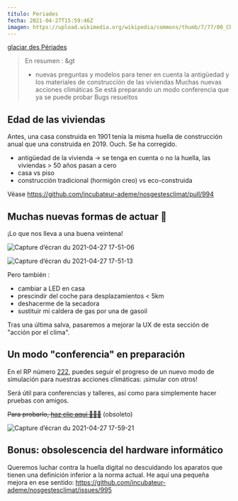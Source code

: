---
título: Periades
fecha: 2021-04-27T15:59:46Z
imagen: https://upload.wikimedia.org/wikipedia/commons/thumb/7/77/00_Chamonix_-_Les_Grandes_Jorasses_-_JPG.jpg/800px-00_Chamonix_-_Les_Grandes_Jorasses_-_JPG.jpg
---

[glaciar des Périades](https://upload.wikimedia.org/wikipedia/commons/thumb/7/77/00_Chamonix_-_Les_Grandes_Jorasses_-_JPG.jpg/800px-00_Chamonix_-_Les_Grandes_Jorasses_-_JPG.jpg)

> En resumen :
&gt
> - nuevas preguntas y modelos para tener en cuenta la antigüedad y los materiales de construcción de las viviendas
> Muchas nuevas acciones climáticas
> Se está preparando un modo conferencia que ya se puede probar
> Bugs resueltos

## Edad de las viviendas

Antes, una casa construida en 1901 tenía la misma huella de construcción anual que una construida en 2019. Ouch. Se ha corregido.

- antigüedad de la vivienda -> se tenga en cuenta o no la huella, las viviendas > 50 años pasan a cero
- casa vs piso
- construcción tradicional (hormigón creo) vs eco-construida

Véase https://github.com/incubateur-ademe/nosgestesclimat/pull/994

## Muchas nuevas formas de actuar :boxing_glove:

¡Lo que nos lleva a una buena veintena!

![Capture d’écran du 2021-04-27 17-51-06](https://user-images.githubusercontent.com/1177762/116272451-32cf5380-a781-11eb-8601-0e6ac7e83f9e.png)

![Capture d’écran du 2021-04-27 17-51-13](https://user-images.githubusercontent.com/1177762/116272430-2d720900-a781-11eb-9786-e09c5f5e8fcc.png)

Pero también :

- cambiar a LED en casa
- prescindir del coche para desplazamientos &lt; 5km
- deshacerme de la secadora
- sustituir mi caldera de gas por una de gasoil

Tras una última salva, pasaremos a mejorar la UX de esta sección de "acción por el clima".

## Un modo "conferencia" en preparación

En el RP número <a href="https://github.com/incubateur-ademe/nosgestesclimat-site/pull/222">222</a>, puedes seguir el progreso de un nuevo modo de simulación para nuestras acciones climáticas: ¡simular con otros!

Será útil para conferencias y talleres, así como para simplemente hacer pruebas con amigos.

~~Para probarlo, <a href="">haz clic aquí 🏹🏹🏹</a>~~ (obsoleto)

![Capture d’écran du 2021-04-27 17-59-21](https://user-images.githubusercontent.com/1177762/116273752-5515a100-a782-11eb-8483-c378c2c7406e.png)

## Bonus: obsolescencia del hardware informático

Queremos luchar contra la huella digital no descuidando los aparatos que tienen una definición inferior a la norma actual. He aquí una pequeña mejora en ese sentido: https://github.com/incubateur-ademe/nosgestesclimat/issues/995
